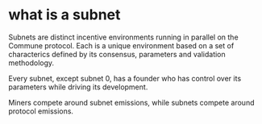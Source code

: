 # what is a subnet

Subnets are distinct incentive environments running in parallel on the Commune protocol. Each is a unique environment based on a set of characterics defined by its consensus, parameters and validation methodology. 

Every subnet, except subnet 0, has a founder who has control over its parameters while driving its development.

Miners compete around subnet emissions, while subnets compete around protocol emissions.